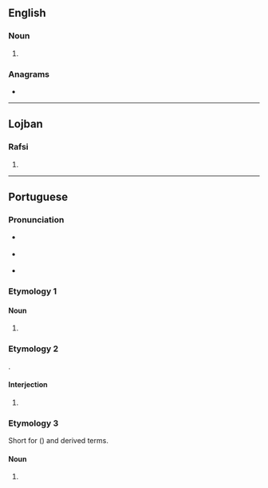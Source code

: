 {{also|Xis|XIs}}
==English==

===Noun===
{{head|en|noun plural form}}

# {{plural of|xi|lang=en}}

===Anagrams===
* {{anagrams|en|ISX|Six|six}}

----

==Lojban==

===Rafsi===
{{jbo-rafsi}}

# {{jbo-rafsi of|xriso}}

----

==Portuguese==

===Pronunciation===
* {{a|Brazil}} {{IPA|/ˈʃis/|lang=pt}}
* {{a|Portugal}} {{IPA|/ˈʃiʃ/|lang=pt}}
* {{rhymes|is|lang=pt}}

===Etymology 1===

====Noun====
{{pt-noun|m|xis}}

# {{l|en|ex}} {{gloss|name of the Latin letter X, x}}

===Etymology 2===
{{bor|pt|en|cheese}}.

====Interjection====
{{pt-interj}}

# {{lb|pt|photography}} {{l|en|cheese}} {{gloss|said while being photographed}}

===Etymology 3===
Short for {{m|pt|xisburguer}} ({{bor|pt|en|cheeseburger|nocap=1}}) and derived terms.

====Noun====
{{pt-noun|m|xis}}

# {{lb|pt|informal}} {{l|en|burger}} {{gloss|large sandwich with a patty}}

{{topics|pt|Latin letter names|Sandwiches}}